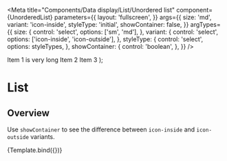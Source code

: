 


<Meta
  title="Components/Data display/List/Unordered list"
  component={UnorderedList}
  parameters={{
    layout: 'fullscreen',
  }}
  args={{
    size: 'md',
    variant: 'icon-inside',
    styleType: 'initial',
    showContainer: false,
  }}
  argTypes={{
    size: {
      control: 'select',
      options: ['sm', 'md'],
    },
    variant: {
      control: 'select',
      options: ['icon-inside', 'icon-outside'],
    },
    styleType: {
      control: 'select',
      options: styleTypes,
    },
    showContainer: {
      control: 'boolean',
    },
  }}
/>

  <Box maxW="100px">
    <UnorderedList
      {...args}
      border={showContainer ? '1px solid black' : '1px solid transparent'}
      bg={showContainer ? 'gray.100' : 'inherit'}
    >
      <ListItem>Item 1 is very long</ListItem>
      <ListItem>Item 2</ListItem>
      <ListItem>Item 3</ListItem>
    </UnorderedList>
  </Box>
);

# List

## Overview

Use `showContainer` to see the difference between `icon-inside` and `icon-outside` variants.

<Canvas>
  <Story name="Unordered list">{Template.bind({})}</Story>
</Canvas>

<ArgsTable story="Unordered list" />
